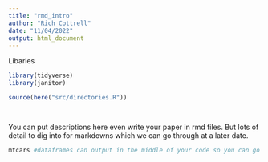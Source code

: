 ```yaml
---
title: "rmd_intro"
author: "Rich Cottrell"
date: "11/04/2022"
output: html_document
---
```


Libaries
```r
library(tidyverse)
library(janitor)

source(here("src/directories.R"))




```

You can put descriptions here even write your paper in rmd files. But lots of detail to dig into for markdowns which we can go through at a later date. 
```r

mtcars #dataframes can output in the middle of your code so you can go through it easily. 
```


